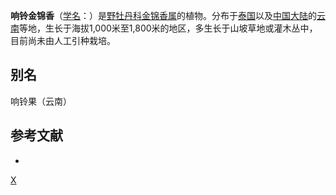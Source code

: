 {{Speciesbox
| genus = Osbeckia
| species = pulchra
| authority = Geddes
}}

'''响铃金锦香'''（[[学名|学名]]：{{lang|la|''Osbeckia pulchra''}}）是[[野牡丹科|野牡丹科]][[金锦香属|金锦香属]]的植物。分布于[[泰国|泰国]]以及[[中国大陆|中国大陆]]的[[云南|云南]]等地，生长于海拔1,000米至1,800米的地区，多生长于山坡草地或灌木丛中，目前尚未由人工引种栽培。

== 别名 ==
响铃果（云南）

== 参考文献 ==
<div class="references-small">
* {{cite web| url =http://www.bioinfo.cn/db05/KmzwSpecies.php?action=view&id=13263| title =响铃金锦香| work =《中国高等植物数据库全库》| publisher =中国科学院微生物研究所| author =昆明植物研究所| accessdate =2009-02-24| deadurl =yes| archiveurl =https://web.archive.org/web/20160305040253/http://www.bioinfo.cn/db05/KmzwSpecies.php?action=view&id=13263| archivedate =2016-03-05}}
</div>
{{Taxonbar|from=Q10922327}}

{{DEFAULTSORT:Osbeckia pulchra}}
[[Category:金锦香属|X]]